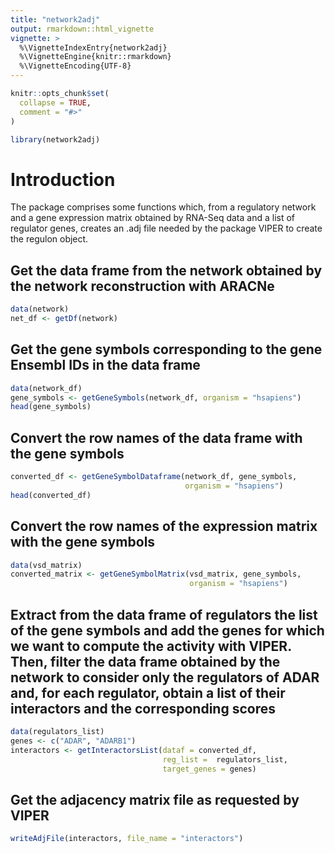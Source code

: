 ```yaml
---
title: "network2adj"
output: rmarkdown::html_vignette
vignette: >
  %\VignetteIndexEntry{network2adj}
  %\VignetteEngine{knitr::rmarkdown}
  %\VignetteEncoding{UTF-8}
---
```


```r
knitr::opts_chunk$set(
  collapse = TRUE,
  comment = "#>"
)
```

```r
library(network2adj)
```

# Introduction

The package comprises some functions which, from a regulatory network and a gene 
expression matrix obtained by RNA-Seq data and a list of regulator genes, 
creates an .adj file needed by the package VIPER to create the regulon object.

## Get the data frame from the network obtained by the network reconstruction with ARACNe

```r
data(network)
net_df <- getDf(network)
```

## Get the gene symbols corresponding to the gene Ensembl IDs in the data frame

```r
data(network_df)
gene_symbols <- getGeneSymbols(network_df, organism = "hsapiens")
head(gene_symbols)
```

## Convert the row names of the data frame with the gene symbols

```r
converted_df <- getGeneSymbolDataframe(network_df, gene_symbols, 
                                       organism = "hsapiens")
head(converted_df)
```

## Convert the row names of the expression matrix with the gene symbols

```r
data(vsd_matrix)
converted_matrix <- getGeneSymbolMatrix(vsd_matrix, gene_symbols, 
                                        organism = "hsapiens")
```

## Extract from the data frame of regulators the list of the gene symbols and add the genes for which we want to compute the activity with VIPER. Then, filter the data frame obtained by the network to consider only the regulators of ADAR and, for each regulator, obtain a list of their interactors and the corresponding scores

```r
data(regulators_list)
genes <- c("ADAR", "ADARB1")
interactors <- getInteractorsList(dataf = converted_df, 
                                  reg_list =  regulators_list, 
                                  target_genes = genes)
```

## Get the adjacency matrix file as requested by VIPER

```r
writeAdjFile(interactors, file_name = "interactors")
```
